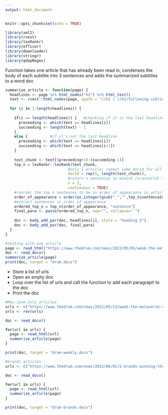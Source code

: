 ---
output: html_document
---

```{r setup, include=FALSE}
knitr::opts_chunk$set(echo = TRUE)
```

```{r}
library(xml2)
library(rvest)
library(lexRankr)
library(officer)
library(downloader)
library(stringr)
library(qdapRegex)
```


Function takes one article that has already been read in, condenses the body of each subtitle into 3 sentences and adds the summarized subtitles to a word doc
```{r}
summarize_article <- function(page) {
  headlines <- page %>% html_nodes("h2") %>% html_text()
  text <- rvest::html_nodes(page, xpath = "//h2 | //h2/following-sibling::p") %>% html_text()
  
  for (i in 1:length(headlines)) {
  
    if(i == length(headlines)) {   #checking if it is the last headline
      preceeding <- which(text == headlines[i])
      succeeding <- length(text) - 1
    }
    else {          #if it's not the last headline
      preceeding <- which(text == headlines[i])
      succeeding <- which(text == headlines[i+1])
    }
  
    text_chunk <- text[(preceeding+1):(succeeding-1)]
    top_n = lexRankr::lexRank(text_chunk,
                            #only 1 article; repeat same docid for all of input vector
                            docId = rep(1, length(text_chunk)),
                            #return n sentences to mimick /u/autotldr's output
                            n = 3,
                            continuous = TRUE)
    #reorder the top n sentences to be in order of appearance in article
    order_of_appearance = order(as.integer(gsub("_","",top_n$sentenceId)))
    #extract sentences in order of appearance
    ordered_top_n = top_n[order_of_appearance, "sentence"]
    final_para <- paste(ordered_top_n, sep="", collapse=" ")
  
    doc <- body_add_par(doc, headlines[i], style = "heading 2")
    doc <- body_add_par(doc, final_para)
  }
}
```


```{r}
#testing with one article
page <- read_html("https://www.thedrum.com/news/2022/05/05/week-the-metaverse-starbucks-hints-nft-collection-spotify-island-and-more")
doc <- read_docx()
summarize_article(page)
print(doc, target = "drum.docx")
```

- Store a list of urls
- Open an empty doc
- Loop over the list of urls and call the function to add each paragraph to the doc
- Print the doc
```{r}
#May-June-July articles
urls <- c("https://www.thedrum.com/news/2022/05/13/week-the-metaverse-crypto-crashes-and-criminal-russian-virtual-casino", "https://www.thedrum.com/news/2022/05/19/week-the-metaverse-coinbase-hodls-gap-opens-roblox", "https://www.thedrum.com/news/2022/05/26/week-the-metaverse-wayne-gretzky-nfts-and-andreesen-horowitz-seeks-capitalize-cryp-0", "https://www.thedrum.com/news/2022/06/02/week-the-metaverse-nft-insider-trading-arrest-and-kanye-west-eyes-web3", "https://www.thedrum.com/news/2022/06/09/week-the-metaverse-portrait-nfts-cannes-lions-and-virtual-budweiser-clydesdales", "https://www.thedrum.com/news/2022/06/16/week-the-metaverse-hellboy-comes-the-sandbox-charli-xcx-performs-roblox", "https://www.thedrum.com/news/2022/06/23/week-the-metaverse-nftnyc-meta-s-new-vr-headset-prototypes", "https://www.thedrum.com/news/2022/07/07/week-the-metaverse-the-pixar-web3-reddit-s-collectible-avatars")
urls <- rev(urls)

doc <- read_docx()

for(url in urls) {
  page <- read_html(url)
  summarize_article(page)
}

print(doc, target = "drum-weekly.docx")
```


```{r}
#brands articles
urls <- c("https://www.thedrum.com/news/2022/06/01/5-brands-winning-the-metaverse", "https://www.thedrum.com/news/2022/06/22/inside-the-metaverse-strategies-l-or-al-and-lvmh")

doc <- read_docx()

for(url in urls) {
  page <- read_html(url)
  summarize_article(page)
}

print(doc, target = "drum-brands.docx")
```

